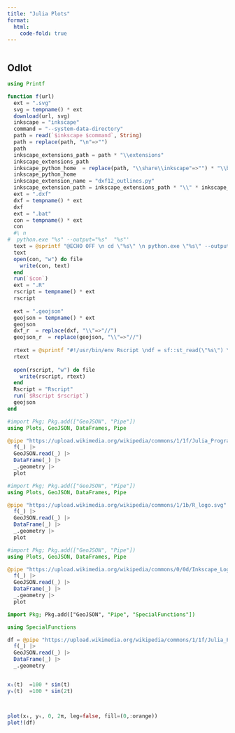 ```yaml
---
title: "Julia Plots"
format:
  html:
    code-fold: true
---
```


```r
```

## Odlot

```julia
using Printf

function f(url)
  ext = ".svg"
  svg = tempname() * ext
  download(url, svg)
  inkscape = "inkscape"
  command = "--system-data-directory"
  path = read(`$inkscape $command`, String)
  path = replace(path, "\n"=>"")
  path
  inkscape_extensions_path = path * "\\extensions"
  inkscape_extensions_path
  inkscape_python_home  = replace(path, "\\share\\inkscape"=>"") * "\\bin"
  inkscape_python_home
  inkscape_extension_name = "dxf12_outlines.py"
  inkscape_extension_path = inkscape_extensions_path * "\\" * inkscape_extension_name 
  ext = ".dxf"
  dxf = tempname() * ext
  dxf
  ext = ".bat"
  con = tempname() * ext
  con
  #\ n 
#  python.exe "%s" --output="%s"  "%s"'
  text = @sprintf "@ECHO OFF \n cd \"%s\" \n python.exe \"%s\" --output=\"%s\" \"%s\"\n" inkscape_python_home inkscape_extension_path dxf svg
  text
  open(con, "w") do file
    write(con, text)
  end
  run(`$con`)
  ext = ".R"
  rscript = tempname() * ext
  rscript
  
  ext = ".geojson"
  geojson = tempname() * ext
  geojson
  dxf_r  = replace(dxf, "\\"=>"//")
  geojson_r  = replace(geojson, "\\"=>"//")
  
  rtext = @sprintf "#!/usr/bin/env Rscript \ndf = sf::st_read(\"%s\") \ndf = df[\"geometry\"] \nsf::st_write(df, dsn = \"%s\", layer = \"jl.geojson\", append = FALSE) \n" dxf_r geojson_r
  rtext
  
  open(rscript, "w") do file
    write(rscript, rtext)
  end
  Rscript = "Rscript"
  run(`$Rscript $rscript`)
  geojson
end

```


```julia
#import Pkg; Pkg.add(["GeoJSON", "Pipe"])
using Plots, GeoJSON, DataFrames, Pipe

@pipe "https://upload.wikimedia.org/wikipedia/commons/1/1f/Julia_Programming_Language_Logo.svg" |>
  f(_) |> 
  GeoJSON.read(_) |> 
  DataFrame(_) |> 
  _.geometry |> 
  plot
```





```julia
#import Pkg; Pkg.add(["GeoJSON", "Pipe"])
using Plots, GeoJSON, DataFrames, Pipe

@pipe "https://upload.wikimedia.org/wikipedia/commons/1/1b/R_logo.svg" |>
  f(_) |> 
  GeoJSON.read(_) |> 
  DataFrame(_) |> 
  _.geometry |> 
  plot
```


```julia
#import Pkg; Pkg.add(["GeoJSON", "Pipe"])
using Plots, GeoJSON, DataFrames, Pipe

@pipe "https://upload.wikimedia.org/wikipedia/commons/0/0d/Inkscape_Logo.svg" |>
  f(_) |> 
  GeoJSON.read(_) |> 
  DataFrame(_) |> 
  _.geometry |> 
  plot
```


```julia
import Pkg; Pkg.add(["GeoJSON", "Pipe", "SpecialFunctions"])

using SpecialFunctions

df = @pipe "https://upload.wikimedia.org/wikipedia/commons/1/1f/Julia_Programming_Language_Logo.svg" |>
  f(_) |> 
  GeoJSON.read(_) |> 
  DataFrame(_) |> 
  _.geometry


xₜ(t)  =100 * sin(t)
yₜ(t)  =100 * sin(2t)



plot(xₜ, yₜ, 0, 2π, leg=false, fill=(0,:orange))
plot!(df)

```
